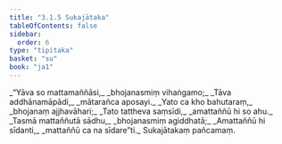 ```yaml
---
title: "3.1.5 Sukajātaka"
tableOfContents: false
sidebar:
  order: 6
type: "tipitaka"
basket: "su"
book: "ja1"
---
```



<DynamicBreadcrumb />

<Division number="13" book="ja1">

<Paragraph number="686" type="verses" book="ja1">
_“Yāva so mattamaññāsi,_  
_bhojanasmiṃ vihaṅgamo;_  
_Tāva addhānamāpādi,_  
_mātarañca aposayi._  

</Paragraph>

</Division>
<Division number="14" book="ja1">

<Paragraph number="687" type="verses" book="ja1">
_Yato ca kho bahutaraṃ,_  
_bhojanaṃ ajjhavāhari;_  
_Tato tattheva saṃsīdi,_  
_amattaññū hi so ahu._  

</Paragraph>

</Division>
<Division number="15" book="ja1">

<Paragraph number="688" type="verses" book="ja1">
_Tasmā mattaññutā sādhu,_  
_bhojanasmiṃ agiddhatā;_  
_Amattaññū hi sīdanti,_  
_mattaññū ca na sīdare”ti._  


</Paragraph>
</Division>

<Paragraph number="689" type="center" book="ja1">
Sukajātakaṃ pañcamaṃ.
</Paragraph>
